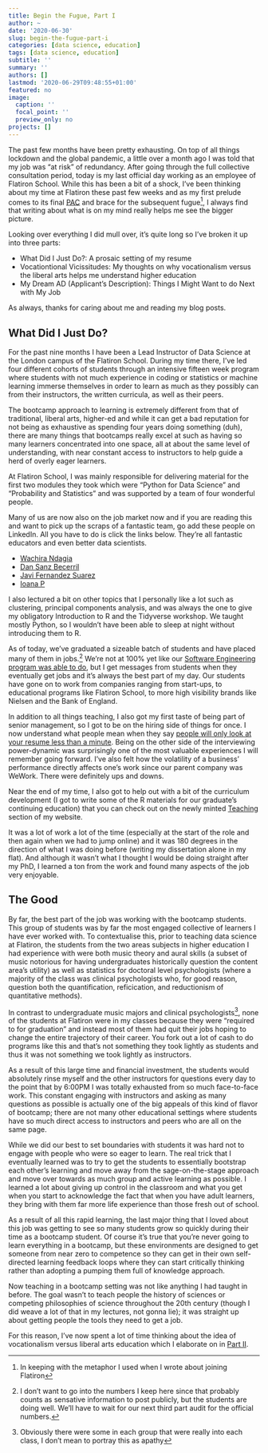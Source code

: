 ```yaml
---
title: Begin the Fugue, Part I
author: ~
date: '2020-06-30'
slug: begin-the-fugue-part-i
categories: [data science, education]
tags: [data science, education]
subtitle: ''
summary: ''
authors: []
lastmod: '2020-06-29T09:48:55+01:00'
featured: no
image:
  caption: ''
  focal_point: ''
  preview_only: no
projects: []
---
```


The past few months have been pretty exhausting.
On top of all things lockdown and the global pandemic, a little over a month ago I was told that my job was “at risk” of redundancy.
After going through the full collective consultation period, today is my last official day working as an employee of Flatiron School.
While this has been a bit of a shock, I’ve been thinking about my time at Flatiron these past few weeks and as my first prelude comes to its final [PAC](https://en.wikipedia.org/wiki/Cadence#:~:text=In%20a%20perfect%20authentic%20cadence,found%20at%20structurally%20defining%20moments.) and brace for the subsequent fugue^[In keeping with the metaphor I used when I wrote about joining Flatiron], I always find that writing about what is on my mind really helps me see the bigger picture. 

Looking over everything I did mull over, it’s quite long so I’ve broken it up into three parts:

* What Did I Just Do?: A prosaic setting of my resume
* Vocationtional Vicissitudes: My thoughts on why vocationalism versus the liberal arts helps me understand higher education
* My Dream AD (Applicant’s Description): Things I Might Want to do Next with My Job

As always, thanks for caring about me and reading my blog posts. 

## What Did I Just Do?

For the past nine months I have been a Lead Instructor of Data Science at the London campus of the Flatiron School. 
During my time there, I’ve led four different cohorts of students through an intensive fifteen week program where students with not much experience in coding or statistics or machine learning immerse themselves in order to learn as much as they possibly can from their instructors, the written curricula, as well as their peers.

The bootcamp approach to learning is extremely different from that of traditional, liberal arts, higher-ed and while it can get a bad reputation for not being as exhaustive as spending four years doing something (duh), there are many things that bootcamps really excel at such as having so many learners concentrated into one space, all at about the same level of understanding, with near constant access to instructors to help guide a herd of overly eager learners. 

At Flatiron School, I was mainly responsible for delivering material for the first two modules they took which were “Python for Data Science” and “Probability and Statistics” and was supported by a team of four wonderful people.

Many of us are now also on the job market now and if you are reading this and want to pick up the scraps of a fantastic team, go add these people on LinkedIn. All you have to do is click the links below. They’re all fantastic educators and even better data scientists. 

* [Wachira Ndagia](https://www.linkedin.com/in/wachirandaiga/) 
* [Dan Sanz Becerril](https://www.linkedin.com/in/danielsanzbecerril/)
* [Javi Fernandez Suarez](https://www.linkedin.com/in/javier-f-s/) 
* [Ioana P](https://www.linkedin.com/in/ioanapr/)

I also lectured a bit on other topics that I personally like a lot such as clustering, principal components analysis, and was always the one to give my obligatory Introduction to R and the Tidyverse workshop. We taught mostly Python, so I wouldn’t have been able to sleep at night without introducing them to R. 

As of today, we’ve graduated a sizeable batch of students and have placed many of them in jobs.^[I don't want to go into the numbers I keep here since that probably counts as sensative information to post publicly, but the students are doing well. We'll have to wait for our next third part audit for the official numbers.] 
We're not at 100% yet like our [Software Engineering program was able to do](https://hi.flatironschool.com/rs/072-UWY-209/images/Flatiron%20School%20Jobs%20Report.pdf?_ga=2.75036818.1013998130.1593420746-1423311562.1570117877), but I get messages from students when they eventually get jobs and it’s always the best part of my day.
Our students have gone on to work from companies ranging from start-ups, to educational programs like Flatiron School, to more high visibility brands like Nielsen and the Bank of England.

In addition to all things teaching, I also got my first taste of being part of senior management, so I got to be on the hiring side of things for once.
I now understand what people mean when they say [people will only look at your resume less than a minute](https://jobs.telegraph.co.uk/article/does-your-cv-pass-the-30-second-test-/#:~:text=Research%20shows%20that%20most%20employers,CV%20was%20just%206.25%20seconds.).
Being on the other side of the interviewing power-dynamic was surprisingly one of the most valuable experiences I will remember going forward.
I’ve also felt how the volatility of a business’ performance directly affects one’s work since our parent company was WeWork.
There were definitely ups and downs.

Near the end of my time, I also got to help out with a bit of the curriculum development (I got to write some of the R materials for our graduate’s continuing education) that you can check out on the newly minted [Teaching](https://davidjohnbaker.rbind.io/teaching/) section of my website.

It was a lot of work a lot of the time (especially at the start of the role and then again when we had to jump online) and it was 180 degrees in the direction of what I was doing before (writing my dissertation alone in my flat).
And although it wasn’t what I thought I would be doing straight after my PhD, I learned a ton from the work and found many aspects of the job very enjoyable. 

## The Good 

By far, the best part of the job was working with the bootcamp students.
This group of students was by far the most engaged collective of learners I have ever worked with.
To contextualise this, prior to teaching data science at Flatiron, the students from the two areas subjects in higher education I had experience with were both music theory and aural skills (a subset of music notorious for having undergraduates historically question the content area’s utility) as well as statistics for doctoral level psychologists (where a majority of the class was clinical psychologists who, for good reason, question both the quantification, reficication, and reductionism of quantitative methods).

In contrast to undergraduate music majors and clinical psychologists^[Obviously there were some in each group that were really into each class, I don’t mean to portray this as apathy], none of the students at Flatiron were in my classes because they were “required to for graduation” and instead most of them had quit their jobs hoping to change the entire trajectory of their career.
You fork out a lot of cash to do programs like this and that’s not something they took lightly as students and thus it was not something we took lightly as instructors. 

As a result of this large time and financial investment, the students would absolutely rinse myself and the other instructors for questions every day to the point that by 6:00PM I was totally exhausted from so much face-to-face work. 
This constant engaging with instructors and asking as many questions as possible is actually one of the big appeals of this kind of flavor of bootcamp; there are not many other educational settings where students have so much direct access to instructors and peers who are all on the same page.

While we did our best to set boundaries with students it was hard not to engage with people who were so eager to learn.
The real trick that I eventually learned was to try to get the students to essentially bootstrap each other’s learning and move away from the sage-on-the-stage approach and move over towards as much group and active learning as possible.
I learned a lot about giving up control in the classroom and what you get when you start to acknowledge the fact that when you have adult learners, they bring with them far more life experience than those fresh out of school.

As a result of all this rapid learning, the last major thing that I loved about this job was getting to see so many students grow so quickly during their time as a bootcamp student.
Of course it’s true that you’re never going to learn everything in a bootcamp, but these environments are designed to get someone from near zero to competence so they can get in their own self-directed learning feedback loops where they can start critically thinking rather than adopting a pumping them full of knowledge approach. 

Now teaching in a bootcamp setting was not like anything I had taught in before.
The goal wasn't to teach people the history of sciences or competing philosophies of science throughout the 20th century (though I did weave a lot of that in my lectures, not gonna lie); it was straight up about getting people the tools they need to get a job. 

For this reason, I've now spent a lot of time thinking about the idea of vocationalism versus liberal arts education which I elaborate  on in [Part II](https://davidjohnbaker.rbind.io/post/begin-the-fugue-part-ii/). 
